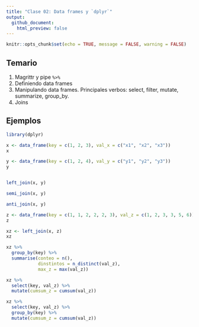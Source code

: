 ```yaml
---
title: "Clase 02: Data frames y `dplyr`"
output:
  github_document:
    html_preview: false
---
```


```r
knitr::opts_chunk$set(echo = TRUE, message = FALSE, warning = FALSE)
```

## Temario

1. Magrittr y pipe `%>%`
1. Definiendo data frames
1. Manipulando data frames. Principales verbos:  select, filter, mutate, summarize, group_by.
1. Joins

## Ejemplos

```r
library(dplyr)

x <- data_frame(key = c(1, 2, 3), val_x = c("x1", "x2", "x3"))
x

y <- data_frame(key = c(1, 2, 4), val_y = c("y1", "y2", "y3"))
y


left_join(x, y)

semi_join(x, y)

anti_join(x, y)

z <- data_frame(key = c(1, 1, 2, 2, 2, 3), val_z = c(1, 2, 3, 3, 5, 6))
z

xz <- left_join(x, z) 
xz

xz %>% 
  group_by(key) %>% 
  summarise(conteo = n(),
            dinstintos = n_distinct(val_z),
            max_z = max(val_z))

xz %>% 
  select(key, val_z) %>% 
  mutate(cumsum_z = cumsum(val_z))

xz %>% 
  select(key, val_z) %>% 
  group_by(key) %>% 
  mutate(cumsum_z = cumsum(val_z))
  
```
